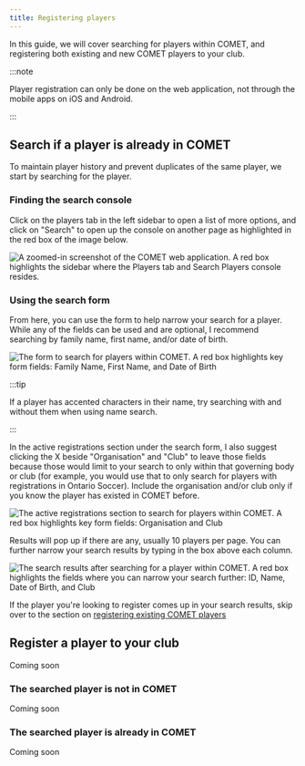 ```yaml
---
title: Registering players
---
```



In this guide, we will cover searching for players within COMET, and registering both existing and new COMET players to your club.

:::note

Player registration can only be done on the web application, not through the mobile apps on iOS and Android.

:::

## Search if a player is already in COMET

To maintain player history and prevent duplicates of the same player, we start by searching for the player.

### Finding the search console

Click on the players tab in the left sidebar to open a list of more options, and click on "Search" to open up the console on another page as highlighted in the red box of the image below.

<Image src={searchSidebar} alt='A zoomed-in screenshot of the COMET web application. A red box highlights the sidebar where the Players tab and Search Players console resides.' />

### Using the search form

From here, you can use the form to help narrow your search for a player. While any of the fields can be used and are optional, I recommend searching by family name, first name, and/or date of birth.

<Image src={searchPlayer} alt='The form to search for players within COMET. A red box highlights key form fields: Family Name, First Name, and Date of Birth' />

:::tip

If a player has accented characters in their name, try searching with and without them when using name search.

:::

In the active registrations section under the search form, I also suggest clicking the X beside "Organisation" and "Club" to leave those fields because those would limit to your search to only within that governing body or club (for example, you would use that to only search for players with registrations in Ontario Soccer). Include the organisation and/or club only if you know the player has existed in COMET before.

<Image src={searchActiveRegistrations} alt='The active registrations section to search for players within COMET. A red box highlights key form fields: Organisation and Club' />

Results will pop up if there are any, usually 10 players per page. You can further narrow your search results by typing in the box above each column.

<Image src={searchResults} alt='The search results after searching for a player within COMET. A red box highlights the fields where you can narrow your search further: ID, Name, Date of Birth, and Club' />

If the player you're looking to register comes up in your search results, skip over to the section on [registering existing COMET players](#the-searched-player-is-already-in-comet)

## Register a player to your club

Coming soon

### The searched player is not in COMET

Coming soon

### The searched player is already in COMET

Coming soon
